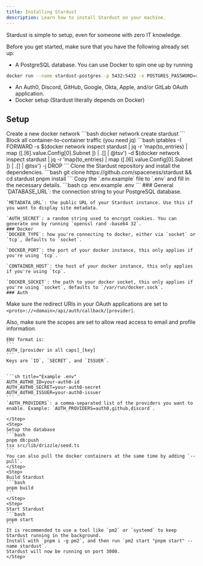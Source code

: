 ```yaml
---
title: Installing Stardust
description: Learn how to install Stardust on your machine.
---
```


Stardust is simple to setup, even for someone with zero IT knowledge.

Before you get started, make sure that you have the following already set up:
* A PostgreSQL database. You can use Docker to spin one up by running
```bash
docker run --name stardust-postgres -p 5432:5432 -e POSTGRES_PASSWORD=replaceme -d postgres
```
* An Auth0, Discord, GitHub, Google, Okta, Apple, and/or GitLab OAuth application.
* Docker setup (Stardust literally depends on Docker)

## Setup
<Steps>
    <Step>
      Create a new docker network
      ```bash
      docker network create stardust
      ```
    </Step>
    <Step>
    Block all container-to-container traffic (you need jq)
    ```bash
    iptables -I FORWARD -s $(docker network inspect stardust | jq -r 'map(to_entries) | map ([.[6].value.Config[0].Subnet ]) | .[] | @tsv') -d $(docker network inspect stardust | jq -r 'map(to_entries) | map ([.[6].value.Config[0].Subnet ]) | .[] | @tsv') -j DROP
    ```
    </Step>
    <Step>
        Clone the Stardust repository and install the dependencies.
        ```bash
        git clone https://github.com/spaceness/stardust && cd stardust
        pnpm install
        ```
    </Step>
    <Step>
       Copy the `.env.example` file to `.env` and fill in the necessary details.
        ```bash
        cp .env.example .env
        ```
    ### General
    `DATABASE_URL`: the connection string to your PostgreSQL database.

    `METADATA_URL`: the public URL of your Stardust instance. Use this if you want to display site metadata.

    `AUTH_SECRET`: a random string used to encrypt cookies. You can generate one by running `openssl rand -base64 32`.
    ### Docker
    `DOCKER_TYPE`: how you're connecting to docker, either via `socket` or `tcp`, defaults to `socket`.

    `DOCKER_PORT`: the port of your docker instance, this only applies if you're using `tcp`.

    `CONTAINER_HOST`: the host of your docker instance, this only applies if you're using `tcp`.

    `DOCKER_SOCKET`: the path to your docker socket, this only applies if you're using `socket`, defaults to `/var/run/docker.sock`.
    ### Auth
   Make sure the redirect URIs in your OAuth applications are set to `<proto>://<domain>/api/auth/callback/[provider]`.

   Also, make sure the scopes are set to allow read access to email and profile information.

    ENV format is:
    ```
    AUTH_[provider in all caps]_[key]
    ```
    Keys are `ID`, `SECRET`, and `ISSUER`.


    ```sh title="Example .env"
    AUTH_AUTH0_ID=your-auth0-id
    AUTH_AUTH0_SECRET=your-auth0-secret
    AUTH_AUTH0_ISSUER=your-auth0-issuer
    ```
    `AUTH_PROVIDERS`: a comma-separated list of the providers you want to enable. Example: `AUTH_PROVIDERS=auth0,github,discord`.

    </Step>
    <Step>
    Setup the database
    ```bash
    pnpm db:push
    tsx src/lib/drizzle/seed.ts
    ```
    You can also pull the docker containers at the same time by adding `--pull`.
    </Step>
    <Step>
    Build Stardust
    ```bash
    pnpm build
    ```
    </Step>
    <Step>
    Start Stardust
    ```bash
    pnpm start
    ```
    It is recommended to use a tool like `pm2` or `systemd` to keep Stardust running in the background.
    Install with `pnpm i -g pm2`, and then run `pm2 start "pnpm start" --name stardust`.
    Stardust will now be running on port 3000.
    </Step>
</Steps>
